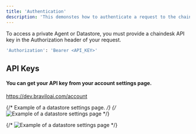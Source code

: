 ```yaml
---
title: 'Authentication'
description: 'This demonstes how to authenticate a request to the chaindesk API.'
---
```


To access a private Agent or Datastore, you must provide a chaindesk API key in the Authorization header of your request.

```bash
'Authorization': 'Bearer <API_KEY>'
```

## API Keys

#### You can get your API key from your account settings page.

https://dev.braviloai.com/account

{/* Example of a datastore settings page. */}
{/* ![Example of a datastore settings page](/images/datastore-settings-header.png) */}

{/* ![Example of a datastore settings page](/images/datastore-api-key.png) */}
